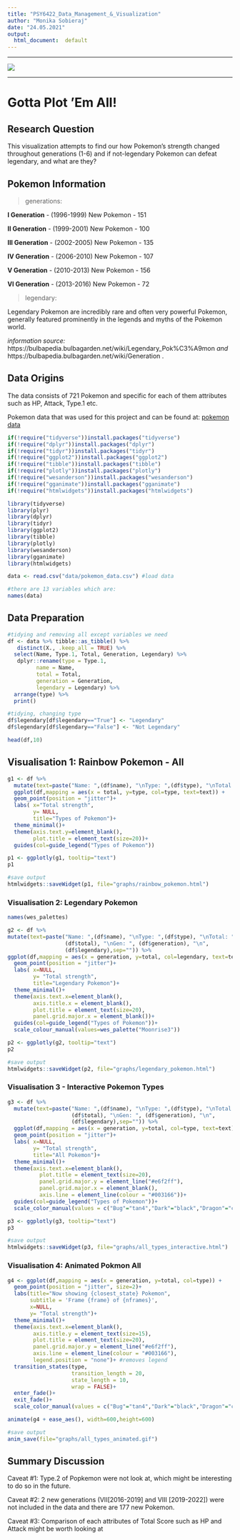 ---
title: "PSY6422_Data_Management_&_Visualization"
author: "Monika Sobieraj"
date: "24.05.2021"
output: 
  html_document:  default
---
***
 ![](pokemon_vector.svg) 

***

# Gotta Plot 'Em All!


## Research Question

This visualization attempts to find our how Pokemon's strength changed throughout generations (1-6) and if not-legendary Pokemon can defeat legendary, and what are they?

## Pokemon Information

> generations:

**I Generation** - (1996-1999) New Pokemon - 151

**II Generation** - (1999-2001) New Pokemon - 100

**III Generation** - (2002-2005) New Pokemon - 135

**IV Generation** - (2006-2010) New Pokemon - 107

**V Generation** - (2010-2013) New Pokemon - 156

**VI Generation** - (2013-2016) New Pokemon - 72

> legendary:

Legendary Pokemon are incredibly rare and often very powerful Pokemon, generally featured prominently in the legends and myths of the Pokemon world.

*information source:* https://bulbapedia.bulbagarden.net/wiki/Legendary_Pok%C3%A9mon *and* https://bulbapedia.bulbagarden.net/wiki/Generation .

## Data Origins

The data consists of 721 Pokemon and specific for each of them attributes such as HP, Attack, Type.1 etc.

Pokemon data that was used for this project and can be found at: [pokemon data](https://www.kaggle.com/abcsds/pokemon)

```{r include=FALSE}

if(!require("tidyverse"))install.packages("tidyverse")
if(!require("dplyr"))install.packages("dplyr")
if(!require("tidyr"))install.packages("tidyr") 
if(!require("ggplot2"))install.packages("ggplot2")
if(!require("tibble"))install.packages("tibble")
if(!require("plotly"))install.packages("plotly") 
if(!require("wesanderson"))install.packages("wesanderson") 
if(!require("gganimate"))install.packages("gganimate") 
if(!require("htmlwidgets"))install.packages("htmlwidgets") 

library(tidyverse)
library(plyr)
library(dplyr)
library(tidyr)
library(ggplot2)
library(tibble)
library(plotly)
library(wesanderson)
library(gganimate)
library(htmlwidgets)
```

```{r}
data <- read.csv("data/pokemon_data.csv") #load data

#there are 13 variables which are:
names(data)
```
## Data Preparation

```{r}
#tidying and removing all except variables we need
df <- data %>% tibble::as_tibble() %>% 
   distinct(X., .keep_all = TRUE) %>% 
  select(Name, Type.1, Total, Generation, Legendary) %>%
   dplyr::rename(type = Type.1,
         name = Name,
         total = Total,
         generation = Generation,
         legendary = Legendary) %>%
  arrange(type) %>%
  print() 

#tidying, changing type
df$legendary[df$legendary=="True"] <- "Legendary" 
df$legendary[df$legendary=="False"] <- "Not Legendary"

head(df,10)
```
## Visualisation 1: Rainbow Pokemon - All


```{r}
g1 <- df %>%
  mutate(text=paste("Name: ",(df$name), "\nType: ",(df$type), "\nTotal: ", (df$total), sep="")) %>% 
  ggplot(df,mapping = aes(x = total, y=type, col=type, text=text)) +
  geom_point(position = "jitter")+
  labs( x="Total strength",
        y= NULL,
        title="Types of Pokemon")+
  theme_minimal()+ 
  theme(axis.text.y=element_blank(),
        plot.title = element_text(size=20))+ 
  guides(col=guide_legend("Types of Pokemon"))

p1 <- ggplotly(g1, tooltip="text") 
p1

#save output
htmlwidgets::saveWidget(p1, file="graphs/rainbow_pokemon.html")
```



### Visualisation 2: Legendary Pokemon
```{r}
names(wes_palettes)

g2 <- df %>%
mutate(text=paste("Name: ",(df$name), "\nType: ",(df$type), "\nTotal: ", 
                  (df$total), "\nGen: ", (df$generation), "\n", 
                  (df$legendary),sep="")) %>%
ggplot(df,mapping = aes(x = generation, y=total, col=legendary, text=text)) +
  geom_point(position = "jitter")+
  labs( x=NULL,
        y= "Total strength",
        title="Legendary Pokemon")+
  theme_minimal()+
  theme(axis.text.x=element_blank(),
        axis.title.x = element_blank(),
        plot.title = element_text(size=20),
        panel.grid.major.x = element_blank())+
  guides(col=guide_legend("Types of Pokemon"))+
  scale_colour_manual(values=wes_palette("Moonrise3"))

p2 <- ggplotly(g2, tooltip="text") 
p2

#save output
htmlwidgets::saveWidget(p2, file="graphs/legendary_pokemon.html")
```
### Visualisation 3 - Interactive Pokemon Types
```{r}
g3 <- df %>%
  mutate(text=paste("Name: ",(df$name), "\nType: ",(df$type), "\nTotal: ", 
                    (df$total), "\nGen: ", (df$generation), "\n", 
                    (df$legendary),sep="")) %>%
  ggplot(df,mapping = aes(x = generation, y=total, col=type, text=text)) +
  geom_point(position = "jitter")+
  labs( x=NULL,
        y= "Total strength",
        title="All Pokemon")+
  theme_minimal()+
  theme(axis.text.x=element_blank(),
          plot.title = element_text(size=20),
          panel.grid.major.y = element_line("#e6f2ff"),
          panel.grid.major.x = element_blank(), 
          axis.line = element_line(colour = "#003166"))+
  guides(col=guide_legend("Types of Pokemon"))+
  scale_color_manual(values = c("Bug"="tan4","Dark"="black","Dragon"="chartreuse4","Electric"="darkgoldenrod1","Fairy"="hotpink","Fighting"="darksalmon","Fire"="firebrick1","Flying"="lightskyblue","Ghost"="darkblue","Grass"="yellowgreen", "Ground"="peru","Ice"="cadetblue1","Normal"="pink","Poison"="maroon","Psychic"="darkviolet","Rock"="wheat3","Steel"="gray","Water"="steelblue1"))

p3 <- ggplotly(g3, tooltip="text") 
p3

#save output
htmlwidgets::saveWidget(p3, file="graphs/all_types_interactive.html")
```



### Visualisation 4: Animated Pokmon All
```{r}
g4 <- ggplot(df,mapping = aes(x = generation, y=total, col=type)) +
  geom_point(position = "jitter", size=2)+
  labs(title="Now showing {closest_state} Pokemon",
       subtitle = 'Frame {frame} of {nframes}',
       x=NULL,
       y= "Total strength")+
  theme_minimal()+
  theme(axis.text.x=element_blank(),
        axis.title.y = element_text(size=15),
        plot.title = element_text(size=20),
        panel.grid.major.y = element_line("#e6f2ff"),
        axis.line = element_line(colour = "#003166"),
        legend.position = "none")+ #removes legend
  transition_states(type,
                    transition_length = 20,
                    state_length = 10,
                    wrap = FALSE)+
  enter_fade()+ 
  exit_fade()+
  scale_color_manual(values = c("Bug"="tan4","Dark"="black","Dragon"="chartreuse4","Electric"="darkgoldenrod1","Fairy"="hotpink","Fighting"="darksalmon","Fire"="firebrick1","Flying"="lightskyblue","Ghost"="darkblue","Grass"="yellowgreen", "Ground"="peru","Ice"="cadetblue1","Normal"="pink","Poison"="maroon","Psychic"="darkviolet","Rock"="wheat3","Steel"="gray","Water"="steelblue1"))

animate(g4 + ease_aes(), width=600,height=600) 

#save output
anim_save(file="graphs/all_types_animated.gif") 
```
## Summary Discussion

Caveat #1: Type.2 of Popkemon were not look at, which might be interesting to do so in the future.

Caveat #2:  2 new generations (VII[2016-2019] and VIII [2019-2022]) were not included in the data and there are 177 new Pokemon.

Caveat #3:  Comparison of each attributes of Total Score such as HP and Attack might be worth looking at
